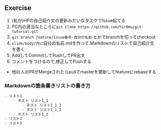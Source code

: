 ## Exercise

1. (私が)HPの自己紹介文の更新みたいなタスクでIssue起てる
1. PC内の適当なところに`git clone https://github.com/h1r0mu/git-tutorial.git`
1. `git branch feature/issue番号-自分の名前` とかでbranchを切ってcheckout
1. `slide/body/内に`自分の名前.mdを作って,Markdownのリストで自己紹介文を書く
1. AddしてCommitしてPushしてPR出す
1. コメントをつけるので,修正してPushする
- 他の人のPRがMergeされたらpullでmasterを更新してfeatureにrebaseする

### Markdownの箇条書きリストの書き方

```md
- リスト1
    - ネスト リスト1_1
        - ネスト リスト1_1_1
        - ネスト リスト1_1_2
    - ネスト リスト1_2
- リスト2
- リスト3
```

